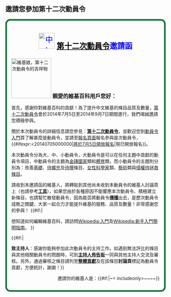 ==邀請您參加第十二次動員令==
<div style="border: 5px solid #127436; {{gradient|#fff|#73E68C|vertical}}; padding: 1em; -moz-border-radius: 15px; -webkit-border-radius: 15px; border-radius: 15px ;">

<font style="font-size: 170%; " ><center><font color=blue>[[File:Wikipedia-logo-v2-zh.svg|50px|中文維基百科]] '''[[Wikipedia :動員令/第十二次動員令|<font color=#000>第十二次動員令</font>]]邀請函'''</center></font></font>
[[File:Wikipe-tan sailor fuku.png|125px|right|維基娘，第十二次動員令的吉祥物]]
<big>'''親愛的維基百科用戶{{PAGENAME}}您好：'''</big>

首先，感謝你對維基百科的貢獻！為了提升中文維基的條目品質及數量，[[Wikipedia:動員令/第十二次動員令|第十二次動員令]]會於2014年7月5日至2014年9月7日期間進行，我們竭誠邀請您積極參與。

關於本次動員令的詳細信息請您參見：'''[[Wikipedia:動員令/第十二次動員令|第十二次動員令]]'''，並歡迎您到[[Wikipedia:動員令/第十二次動員令/新手入門|動員令入門]]頁了解甚麼是動員令，並請至[[Wikipedia:動員令/第十二次動員令/報名|報名頁面]]報名參與是次動員令， {{#ifexpr:{{CURRENTTIMESTAMP}}<20140705000000|<u>將於7月5日開放報名</u>|現已開放報名}}。

本次動員令分為大、中、小動員令，大動員令是可以在任何主題中貢獻的動員令項目，中動員令的主題為[[金磚國家]]類和[[體育]]類，而小動員令的主題則分別為：改善[[Wikipedia:基礎條目|基礎]]、[[Wikipedia:最多語言版本的待擴充條目|待擴充]]及[[Wikipedia:最多語言版本的待撰條目|待撰]]條目、[[:分類:女性科學家|女性科學家]]類、[[藝術]]類與[[Wikipedia:侵權拯救工作小組/拯救條目列表|侵權待拯救條目]]。

請收到本邀請函的維基人，將'''{{Tls|動員令}}'''轉貼到其他尚未收到本動員令的維基人討論頁上（也請參考'''[[維基百科:動員令/第十二次動員令/工具|工具]]'''），如果您由於各種原因不能響應本次動員令、積極建立新條目，也請幫忙散發動員令，因為能否將動員令'''[[維基百科:動員令/散發動員令|傳播]]'''出去，是歷次動員令成敗之關鍵，大家一起合力才能提升維基的服務、品質及數量！非常感謝您的參與！ {{#if:{{{newuser|}}}|

<includeonly>想知道如何編輯維基百科，請訪問[[Wikipedia:入門]]及[[Wikipedia:新手入門簡明指南]]。</includeonly> }}

{{#if:{{{host|}}}|

<includeonly>'''致主持人'''：感謝你能夠參加此次動員令的主持工作。如遇到無法評比的條目與其他相關動員令的問題時，可到'''[[WT:動員令/第十二次動員令/主持人佈告板|主持人佈告板]]'''一同與其他主持人交流及審核。另外，通過審核之條目請列至'''[[Wikipedia:動員令/第十二次動員令/整體貢獻|整體貢獻]]'''及在該條目'''討論頁'''標記為動員令貢獻，方便統計，謝謝！</includeonly>}}
<div align="right">邀請你的維基人是：{{{sign|~~<includeonly></includeonly>~~}}}{{#if:{{{sign|}}}|~< includeonly></includeonly>~~<includeonly></includeonly>~~}}</div></div><noinclude>
{{DC12/sitemap}}
{{Documentation}}</noinclude>